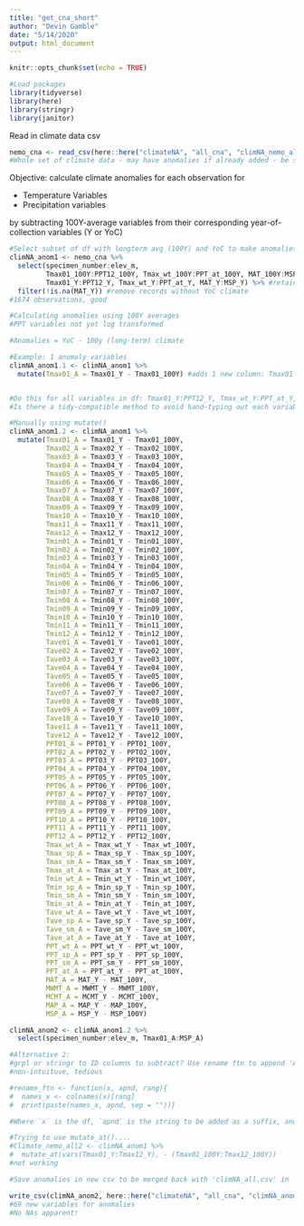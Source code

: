 ```yaml
---
title: "get_cna_short"
author: "Devin Gamble"
date: "5/14/2020"
output: html_document
---
```


```r
knitr::opts_chunk$set(echo = TRUE)
```


```r
#Load packages
library(tidyverse)
library(here)
library(stringr)
library(janitor)
```


Read in climate data csv

```r
nemo_cna <- read_csv(here::here("climateNA", "all_cna", "climNA_nemo_all.csv"))
#Whole set of climate data - may have anomalies if already added - be sure to rewrite new anoms...

```

Objective: calculate climate anomalies for each observation for  

- Temperature Variables  
- Precipitation variables  

by subtracting 100Y-average variables from their corresponding year-of-collection variables (Y or YoC)  


```r
#Select subset of df with longterm avg (100Y) and YoC to make anomalies
climNA_anom1 <- nemo_cna %>% 
  select(specimen_number:elev_m, 
         Tmax01_100Y:PPT12_100Y, Tmax_wt_100Y:PPT_at_100Y, MAT_100Y:MSP_100Y, 
         Tmax01_Y:PPT12_Y, Tmax_wt_Y:PPT_at_Y, MAT_Y:MSP_Y) %>% #retain only variables to calculate anomalies for
  filter(!is.na(MAT_Y)) #remove records without YoC climate
#1674 observations, good

#Calculating anomalies using 100Y averages
#PPT variables not yet log transformed

```


```r
#Anomalies = YoC - 100y (long-term) climate 

#Example: 1 anomaly variables
climNA_anom1.1 <- climNA_anom1 %>% 
  mutate(Tmax01_A = Tmax01_Y - Tmax01_100Y) #adds 1 new column: Tmax01 anomaly


#Do this for all variables in df: Tmax01_Y:PPT12_Y, Tmax_wt_Y:PPT_at_Y, MAT_Y:MSP_Y
#Is there a tidy-compatible method to avoid hand-typing out each variable? Couldn't find one

#Manually using mutate()
climNA_anom1.2 <- climNA_anom1 %>% 
  mutate(Tmax01_A = Tmax01_Y - Tmax01_100Y,
         Tmax02_A = Tmax02_Y - Tmax02_100Y,
         Tmax03_A = Tmax03_Y - Tmax03_100Y,
         Tmax04_A = Tmax04_Y - Tmax04_100Y,
         Tmax05_A = Tmax05_Y - Tmax05_100Y,
         Tmax06_A = Tmax06_Y - Tmax06_100Y,
         Tmax07_A = Tmax07_Y - Tmax07_100Y,
         Tmax08_A = Tmax08_Y - Tmax08_100Y,
         Tmax09_A = Tmax09_Y - Tmax09_100Y,
         Tmax10_A = Tmax10_Y - Tmax10_100Y,
         Tmax11_A = Tmax11_Y - Tmax11_100Y,
         Tmax12_A = Tmax12_Y - Tmax12_100Y,
         Tmin01_A = Tmin01_Y - Tmin01_100Y,
         Tmin02_A = Tmin02_Y - Tmin02_100Y,
         Tmin03_A = Tmin03_Y - Tmin03_100Y,
         Tmin04_A = Tmin04_Y - Tmin04_100Y,
         Tmin05_A = Tmin05_Y - Tmin05_100Y,
         Tmin06_A = Tmin06_Y - Tmin06_100Y,
         Tmin07_A = Tmin07_Y - Tmin07_100Y,
         Tmin08_A = Tmin08_Y - Tmin08_100Y,
         Tmin09_A = Tmin09_Y - Tmin09_100Y,
         Tmin10_A = Tmin10_Y - Tmin10_100Y,
         Tmin11_A = Tmin11_Y - Tmin11_100Y,
         Tmin12_A = Tmin12_Y - Tmin12_100Y,
         Tave01_A = Tave01_Y - Tave01_100Y,
         Tave02_A = Tave02_Y - Tave02_100Y,
         Tave03_A = Tave03_Y - Tave03_100Y,
         Tave04_A = Tave04_Y - Tave04_100Y,
         Tave05_A = Tave05_Y - Tave05_100Y,
         Tave06_A = Tave06_Y - Tave06_100Y,
         Tave07_A = Tave07_Y - Tave07_100Y,
         Tave08_A = Tave08_Y - Tave08_100Y,
         Tave09_A = Tave09_Y - Tave09_100Y,
         Tave10_A = Tave10_Y - Tave10_100Y,
         Tave11_A = Tave11_Y - Tave11_100Y,
         Tave12_A = Tave12_Y - Tave12_100Y,
         PPT01_A = PPT01_Y - PPT01_100Y,
         PPT02_A = PPT02_Y - PPT02_100Y,
         PPT03_A = PPT03_Y - PPT03_100Y,
         PPT04_A = PPT04_Y - PPT04_100Y,
         PPT05_A = PPT05_Y - PPT05_100Y,
         PPT06_A = PPT06_Y - PPT06_100Y,
         PPT07_A = PPT07_Y - PPT07_100Y,
         PPT08_A = PPT08_Y - PPT08_100Y,
         PPT09_A = PPT09_Y - PPT09_100Y,
         PPT10_A = PPT10_Y - PPT10_100Y,
         PPT11_A = PPT11_Y - PPT11_100Y,
         PPT12_A = PPT12_Y - PPT12_100Y,
         Tmax_wt_A = Tmax_wt_Y - Tmax_wt_100Y,
         Tmax_sp_A = Tmax_sp_Y - Tmax_sp_100Y,
         Tmax_sm_A = Tmax_sm_Y - Tmax_sm_100Y,
         Tmax_at_A = Tmax_at_Y - Tmax_at_100Y,
         Tmin_wt_A = Tmin_wt_Y - Tmin_wt_100Y,
         Tmin_sp_A = Tmin_sp_Y - Tmin_sp_100Y,
         Tmin_sm_A = Tmin_sm_Y - Tmin_sm_100Y,
         Tmin_at_A = Tmin_at_Y - Tmin_at_100Y,
         Tave_wt_A = Tave_wt_Y - Tave_wt_100Y,
         Tave_sp_A = Tave_sp_Y - Tave_sp_100Y,
         Tave_sm_A = Tave_sm_Y - Tave_sm_100Y,
         Tave_at_A = Tave_at_Y - Tave_at_100Y,
         PPT_wt_A = PPT_wt_Y - PPT_wt_100Y,
         PPT_sp_A = PPT_sp_Y - PPT_sp_100Y,
         PPT_sm_A = PPT_sm_Y - PPT_sm_100Y,
         PPT_at_A = PPT_at_Y - PPT_at_100Y,
         MAT_A = MAT_Y - MAT_100Y,
         MWMT_A = MWMT_Y - MWMT_100Y,
         MCMT_A = MCMT_Y - MCMT_100Y,
         MAP_A = MAP_Y - MAP_100Y,
         MSP_A = MSP_Y - MSP_100Y)

climNA_anom2 <- climNA_anom1.2 %>% 
  select(specimen_number:elev_m, Tmax01_A:MSP_A)
```



```r
#Alternative 2:
#grpl or stringr to ID columns to subtract? Use rename ftn to append 'A' to column names...
#non-intuituve, tedious

#rename_ftn <- function(x, apnd, rang){         
#  names_x <- colnames(x)[rang]
#  print(paste(names_x, apnd, sep = ""))} 

#Where `x` is the df, `apnd` is the string to be added as a suffix, and `rang` is the range of columns, by position, to add the character string to.

```

```r
#Trying to use mutate_at()....
#Climate_nemo_all2 <- climNA_anom1 %>% 
#  mutate_at(vars(Tmax01_Y:Tmax12_Y), - (Tmax01_100Y:Tmax12_100Y))
#not working
```



```r

#Save anomalies in new csv to be merged back with 'climNA_all.csv' in 'get_cna_all.Rmd'

write_csv(climNA_anom2, here::here("climateNA", "all_cna", "climNA_anoms.csv"))
#69 new variables for anomalies
#No NAs apparent!

```




